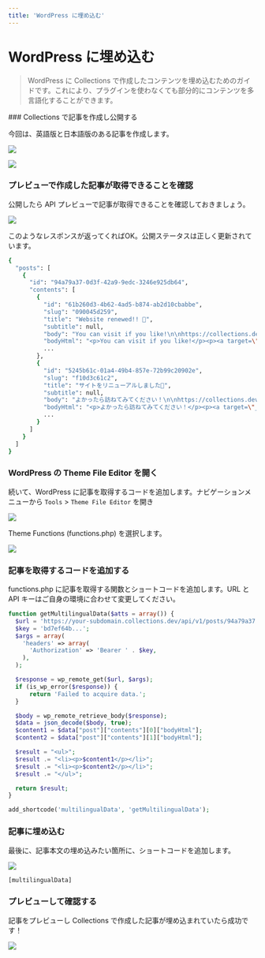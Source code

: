 ```yaml
---
title: 'WordPress に埋め込む'
---
```



# WordPress に埋め込む

> WordPress に Collections で作成したコンテンツを埋め込むためのガイドです。これにより、プラグインを使わなくても部分的にコンテンツを多言語化することができます。

<Steps>
### Collections で記事を作成し公開する

今回は、英語版と日本語版のある記事を作成します。

<p class="nx-mt-6 nx-leading-7 first:nx-mt-0">
  <img
    src="https://cdn.collections.dev/docs/embed-wp/content-en.png"
    style={{ boxShadow: '0 0 6px #17294033', borderRadius: '4px' }}
  />
</p>

<p class="nx-mt-6 nx-leading-7 first:nx-mt-0">
  <img
    src="https://cdn.collections.dev/docs/embed-wp/content-jp.png"
    style={{ boxShadow: '0 0 6px #17294033', borderRadius: '4px' }}
  />
</p>

### プレビューで作成した記事が取得できることを確認

公開したら API プレビューで記事が取得できることを確認しておきましょう。

<p class="nx-mt-6 nx-leading-7 first:nx-mt-0">
  <img
    src="https://cdn.collections.dev/docs/embed-wp/preview-api.png"
    style={{ boxShadow: '0 0 6px #17294033', borderRadius: '4px' }}
  />
</p>

このようなレスポンスが返ってくればOK。公開ステータスは正しく更新されています。

```bash
{
  "posts": [
    {
      "id": "94a79a37-0d3f-42a9-9edc-3246e925db64",
      "contents": [
        {
          "id": "61b260d3-4b62-4ad5-b874-ab2d10cbabbe",
          "slug": "090045d259",
          "title": "Website renewed!! 🎉",
          "subtitle": null,
          "body": "You can visit if you like!\n\nhttps://collections.dev",
          "bodyHtml": "<p>You can visit if you like!</p><p><a target=\"_blank\" rel=\"noopener noreferrer nofollow\" class=\"link\" href=\"https://collections.dev/ja\">https://collections.dev</a></p>",
          ...
        },
        {
          "id": "5245b61c-01a4-49b4-857e-72b99c20902e",
          "slug": "f10d3c61c2",
          "title": "サイトをリニューアルしました🎉",
          "subtitle": null,
          "body": "よかったら訪ねてみてください！\n\nhttps://collections.dev",
          "bodyHtml": "<p>よかったら訪ねてみてください！</p><p><a target=\"_blank\" rel=\"noopener noreferrer nofollow\" class=\"link\" href=\"https://collections.dev/ja\">https://collections.dev</a></p>",
          ...
        }
      ]
    }
  ]
}

```

### WordPress の Theme File Editor を開く

続いて、WordPress に記事を取得するコードを追加します。ナビゲーションメニューから `Tools` > `Theme File Editor` を開き

<p class="nx-mt-6 nx-leading-7 first:nx-mt-0">
  <img
    src="https://cdn.collections.dev/docs/embed-wp/menu.png"
    style={{ boxShadow: '0 0 6px #17294033', borderRadius: '4px' }}
  />
</p>

Theme Functions (functions.php) を選択します。

<p class="nx-mt-6 nx-leading-7 first:nx-mt-0">
  <img
    src="https://cdn.collections.dev/docs/embed-wp/functions.png"
    style={{ boxShadow: '0 0 6px #17294033', borderRadius: '4px' }}
  />
</p>

### 記事を取得するコードを追加する

functions.php に記事を取得する関数とショートコードを追加します。URL と API キーはご自身の環境に合わせて変更してください。

```php filename="functions.php"
function getMultilingualData($atts = array()) {
  $url = 'https://your-subdomain.collections.dev/api/v1/posts/94a79a37...';
  $key = 'bd7ef64b...';
  $args = array(
    'headers' => array(
      'Authorization' => 'Bearer ' . $key,
    ),
  );

  $response = wp_remote_get($url, $args);
  if (is_wp_error($response)) {
      return 'Failed to acquire data.';
  }

  $body = wp_remote_retrieve_body($response);
  $data = json_decode($body, true);
  $content1 = $data["post"]["contents"][0]["bodyHtml"];
  $content2 = $data["post"]["contents"][1]["bodyHtml"];

  $result = "<ul>";
  $result .= "<li><p>$content1</p></li>";
  $result .= "<li><p>$content2</p></li>";
  $result .= "</ul>";

  return $result;
}

add_shortcode('multilingualData', 'getMultilingualData');
```

### 記事に埋め込む

最後に、記事本文の埋め込みたい箇所に、ショートコードを追加します。

<p class="nx-mt-6 nx-leading-7 first:nx-mt-0">
  <img
    src="https://cdn.collections.dev/docs/embed-wp/short-code.png"
    style={{ boxShadow: '0 0 6px #17294033', borderRadius: '4px' }}
  />
</p>

```html
[multilingualData]
```

### プレビューして確認する

記事をプレビューし Collections で作成した記事が埋め込まれていたら成功です！

<p class="nx-mt-6 nx-leading-7 first:nx-mt-0">
  <img
    src="https://cdn.collections.dev/docs/embed-wp/preview-content.png"
    style={{ boxShadow: '0 0 6px #17294033', borderRadius: '4px' }}
  />
</p>

</Steps>
